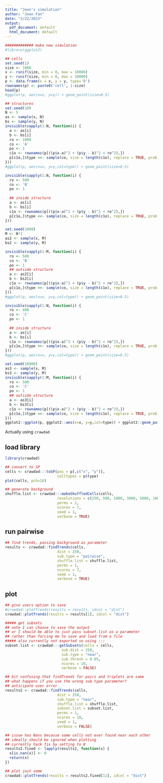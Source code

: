 ```yaml
---
title: "Jean's simulation"
author: "Jean Fan"
date: "2/22/2023"
output:
  pdf_document: default
  html_document: default
---
```


```r
############# make new simulation
#library(ggplot2)

## cells
set.seed(1)
size <- 1000
x <- runif(size, min = 0, max = 10000)
y <- runif(size, min = 0, max = 10000)
p <- data.frame(x = x, y = y, type='D')
rownames(p) <- paste0('cell', 1:size)
head(p)
#ggplot(p, aes(x=x, y=y)) + geom_point(size=0.5) 

## structures
set.seed(10)
N <- 5 
as <- sample(x, N)
bs <- sample(y, N)
invisible(sapply(1:N, function(i) {
  a <- as[i]
  b <- bs[i]
  ro <- 1000
  co <- 'A'
  po <- 1
  c1o <- rownames(p[((p$x-a)^2 + (p$y - b)^2 < ro^2),])
  p[c1o,]$type <<- sample(co, size = length(c1o), replace = TRUE, prob = po)
}))
#ggplot(p, aes(x=x, y=y,col=type)) + geom_point(size=0.5) 

invisible(sapply(1:N, function(i) {
  ro <- 500
  co <- 'B'
  po <- 1
  
  ## inside structure
  a <- as[i]
  b <- bs[i]
  c1o <- rownames(p[((p$x-a)^2 + (p$y - b)^2 < ro^2),])
  p[c1o,]$type <<- sample(co, size = length(c1o), replace = TRUE, prob = po)
}))

set.seed(1000)
M <- N*2
as2 <- sample(x, M)
bs2 <- sample(y, M)

invisible(sapply(1:M, function(i) {
  ro <- 500
  co <- 'B'
  po <- 1
  ## outside structure
  a <- as2[i]
  b <- bs2[i]
  c1o <- rownames(p[((p$x-a)^2 + (p$y - b)^2 < ro^2),])
  p[c1o,]$type <<- sample(co, size = length(c1o), replace = TRUE, prob = po)
}))
#ggplot(p, aes(x=x, y=y,col=type)) + geom_point(size=0.5) 

invisible(sapply(1:N, function(i) {
  ro <- 400
  co <- 'C'
  po <- 1
  
  ## inside structure
  a <- as[i]
  b <- bs[i]
  c1o <- rownames(p[((p$x-a)^2 + (p$y - b)^2 < ro^2),])
  p[c1o,]$type <<- sample(co, size = length(c1o), replace = TRUE, prob = po)
}))
#ggplot(p, aes(x=x, y=y,col=type)) + geom_point(size=0.5)

set.seed(10000)
as3 <- sample(x, M)
bs3 <- sample(y, M)
invisible(sapply(1:M, function(i) {
  ro <- 500
  co <- 'C'
  po <- 1
  ## outside structure
  a <- as3[i]
  b <- bs3[i]
  c1o <- rownames(p[((p$x-a)^2 + (p$y - b)^2 < ro^2),])
  p[c1o,]$type <<- sample(co, size = length(c1o), replace = TRUE, prob = po)
}))
ggplot2::ggplot(p, ggplot2::aes(x=x, y=y,col=type)) + ggplot2::geom_point(size=0.5) 
```
Actually using `crawdad`

## load library
```r
library(crawdad)
```

```r
## convert to SP
cells <- crawdad:::toSP(pos = p[,c("x", "y")],
                        celltypes = p$type)
plot(cells, pch=16)
```

```r
## generate background
shuffle.list <- crawdad:::makeShuffledCells(cells,
                        resolutions = c(250, 500, 1000, 3000, 5000, 10000),
                        perms = 1,
                        ncores = 7,
                        seed = 1,
                        verbose = TRUE)
```


## run pairwise
```r
## find trends, passing background as parameter
results <- crawdad::findTrends(cells,
                        dist = 250,
                        sub.type = "pairwise",
                        shuffle.list = shuffle.list,
                        perms = 1,
                        ncores = 7,
                        seed = 1, 
                        verbose = TRUE)
```

## plot
```r
## give users option to save
#crawdad::plotTrends(results = results, idcol = "dist")
crawdad::plotTrends(results = results[1], idcol = "dist")
```

```r
##### get subsets
## note I can choose to save the output
## or I should be able to just pass subset.list as a parameter
## rather than forcing me to save and load from a file
##### also currently not exported so using :::
subset.list <- crawdad:::getSubsets(cells = cells,
                          sub.dist = 250,
                          sub.type = "near",
                          sub.thresh = 0.05,
                          ncores = 10,
                          verbose = FALSE)
```

```r
## bit confusing that findTrends for pairs and triplets are same
## what happens if you use the wrong sub.type parameter?
## anticipate user error
results2 <- crawdad::findTrends(cells,
                        dist = 250,
                        sub.type = "near",
                        shuffle.list = shuffle.list,
                        subset.list = subset.list,
                        perms = 1,
                        ncores = 10,
                        seed = 1, 
                        verbose = FALSE)
```

```r
## issue has Nans because some cells not ever found near each other
## ideally should be ignored when plotting
## currently hack fix by setting to 0
results2.fixed <- lapply(results2, function(x) {
  x[is.nan(x)] <- 0
  return(x)
})

## plot just some
crawdad::plotTrends(results = results2.fixed[11], idcol = "dist")
```


